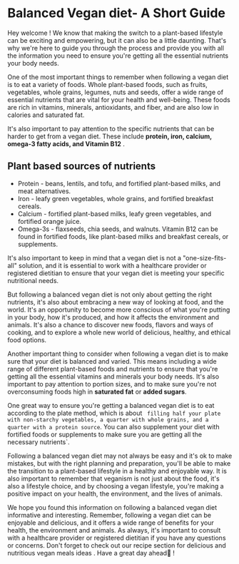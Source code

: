# Balanced Vegan diet- A Short Guide 

Hey welcome ! We know that making the switch to a plant-based lifestyle can be exciting and empowering, but it can also be a little daunting. That's why we're here to guide you through the process and provide you with all the information you need to ensure you're getting all the essential nutrients your body needs.

One of the most important things to remember when following a vegan diet is to eat a variety of foods. Whole plant-based foods, such as fruits, vegetables, whole grains, legumes, nuts and seeds, offer a wide range of essential nutrients that are vital for your health and well-being. These foods are rich in vitamins, minerals, antioxidants, and fiber, and are also low in calories and saturated fat.

It's also important to pay attention to the specific nutrients that can be harder to get from a vegan diet. These include **protein, iron, calcium, omega-3 fatty acids, and Vitamin B12** . 

## Plant based sources of nutrients 
* Protein - beans, lentils, and tofu, and fortified plant-based milks, and meat alternatives. 
* Iron - leafy green vegetables, whole grains, and fortified breakfast cereals. 
* Calcium - fortified plant-based milks, leafy green vegetables, and fortified orange juice. 
* Omega-3s - flaxseeds, chia seeds, and walnuts. Vitamin B12 can be found in fortified foods, like plant-based milks and breakfast cereals, or supplements.

It's also important to keep in mind that a vegan diet is not a "one-size-fits-all" solution, and it is essential to work with a healthcare provider or registered dietitian to ensure that your vegan diet is meeting your specific nutritional needs.

But following a balanced vegan diet is not only about getting the right nutrients, it's also about embracing a new way of looking at food, and the world. It's an opportunity to become more conscious of what you're putting in your body, how it's produced, and how it affects the environment and animals. It's also a chance to discover new foods, flavors and ways of cooking, and to explore a whole new world of delicious, healthy, and ethical food options.

Another important thing to consider when following a vegan diet is to make sure that your diet is balanced and varied. This means including a wide range of different plant-based foods and nutrients to ensure that you're getting all the essential vitamins and minerals your body needs. It's also important to pay attention to portion sizes, and to make sure you're not overconsuming foods high in **saturated fat** or **added sugars**.

One great way to ensure you're getting a balanced vegan diet is to eat according to the plate method, which is about ` filling half your plate with non-starchy vegetables, a quarter with whole grains, and a quarter with a protein source`. You can also supplement your diet with fortified foods or supplements to make sure you are getting all the necessary nutrients`.

Following a balanced vegan diet may not always be easy and it's ok to make mistakes, but with the right planning and preparation, you'll be able to make the transition to a plant-based lifestyle in a healthy and enjoyable way. It is also important to remember that veganism is not just about the food, it's also a lifestyle choice, and by choosing a vegan lifestyle, you're making a positive impact on your health, the environment, and the lives of animals.

We hope you found this information on following a balanced vegan diet informative and interesting. Remember, following a vegan diet can be enjoyable and delicious, and it offers a wide range of benefits for your health, the environment and animals. As always, it's important to consult with a healthcare provider or registered dietitian if you have any questions or concerns. Don't forget to check out our recipe section for delicious and nutritious vegan meals ideas . Have a great day ahead🌸 !

